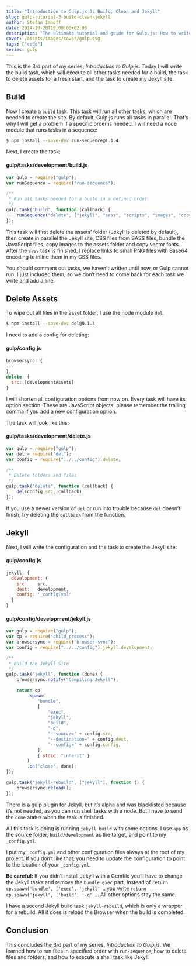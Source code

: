 ```yaml
---
title: "Introduction to Gulp.js 3: Build, Clean and Jekyll"
slug: gulp-tutorial-3-build-clean-jekyll
author: Stefan Imhoff
date: 2014-10-20T10:00:00+02:00
description: "The ultimate tutorial and guide for Gulp.js: How to write tasks for cleaning files and folders, generating the build and the website with Jekyll."
cover: /assets/images/cover/gulp.svg
tags: ["code"]
series: gulp
---
```


This is the 3rd part of my series, _Introduction to Gulp.js_. Today I will write the build task, which will execute all other tasks needed for a build, the task to delete assets for a fresh start, and the task to create my Jekyll site.

## Build

Now I create a `build` task. This task will run all other tasks, which are needed to create the site. By default, Gulp.js runs all tasks in parallel. That’s why I will get a problem if a specific order is needed. I will need a node module that runs tasks in a sequence:

```bash
$ npm install --save-dev run-sequence@1.1.4
```

Next, I create the task:

#### gulp/tasks/development/build.js

```javascript
var gulp = require("gulp");
var runSequence = require("run-sequence");

/**
 * Run all tasks needed for a build in a defined order
 */
gulp.task("build", function (callback) {
	runSequence("delete", ["jekyll", "sass", "scripts", "images", "copy:fonts"], "base64", callback);
});
```

This task will first delete the assets’ folder (Jekyll is deleted by default), then create in parallel the Jekyll site, CSS files from SASS files, bundle the JavaScript files, copy images to the assets folder and copy vector fonts. After the `sass` task is finished, I replace links to small PNG files with Base64 encoding to inline them in my CSS files.

You should comment out tasks, we haven’t written until now, or Gulp cannot run. I just included them, so we don’t need to come back for each task we write and add a line.

## Delete Assets

To wipe out all files in the asset folder, I use the node module `del`.

```bash
$ npm install --save-dev del@0.1.3
```

I need to add a config for deleting:

#### gulp/config.js

```javascript
browsersync: {
...
},
delete: {
  src: [developmentAssets]
}
```

I will shorten all configuration options from now on. Every task will have its option section. These are JavaScript objects, please remember the trailing comma if you add a new configuration option.

The task will look like this:

#### gulp/tasks/development/delete.js

```javascript
var gulp = require("gulp");
var del = require("del");
var config = require("../../config").delete;

/**
 * Delete folders and files
 */
gulp.task("delete", function (callback) {
	del(config.src, callback);
});
```

If you use a newer version of `del` or run into trouble because `del` doesn’t finish, try deleting the `callback` from the function.

## Jekyll

Next, I will write the configuration and the task to create the Jekyll site:

#### gulp/config.js

```javascript
jekyll: {
  development: {
    src:    src,
    dest:   development,
    config: '_config.yml'
  }
}
```

#### gulp/config/development/jekyll.js

```javascript
var gulp = require("gulp");
var cp = require("child_process");
var browsersync = require("browser-sync");
var config = require("../../config").jekyll.development;

/**
 * Build the Jekyll Site
 */
gulp.task("jekyll", function (done) {
	browsersync.notify("Compiling Jekyll");

	return cp
		.spawn(
			"bundle",
			[
				"exec",
				"jekyll",
				"build",
				"-q",
				"--source=" + config.src,
				"--destination=" + config.dest,
				"--config=" + config.config,
			],
			{ stdio: "inherit" }
		)
		.on("close", done);
});

gulp.task("jekyll-rebuild", ["jekyll"], function () {
	browsersync.reload();
});
```

There is a gulp plugin for Jekyll, but it’s alpha and was blacklisted because it’s not needed, as you can run shell tasks with a node. But I have to send the `done` status when the task is finished.

All this task is doing is running `jekyll build` with some options. I use `app` as the source folder, `build/development` as the target, and point to my `_config.yml`.

I put my `_config.yml` and other configuration files always at the root of my project. If you don’t like that, you need to update the configuration to point to the location of your `_config.yml`.

<Banner summary="To bundle or not to bundle">

**Be careful:** If you didn’t install Jekyll with a Gemfile you’ll have to change the Jekyll tasks and remove the `bundle exec` part. Instead of `return cp.spawn('bundle', ['exec', 'jekyll' …` you write `return cp.spawn('jekyll', ['build', '-q' …`. All other options stay the same.

</Banner>

I have a second Jekyll build task `jekyll-rebuild`, which is only a wrapper for a rebuild. All it does is reload the Browser when the build is completed.

## Conclusion

This concludes the 3rd part of my series, _Introduction to Gulp.js_. We learned how to run files in specified order with `run-sequence`, how to delete files and folders, and how to execute a shell task like Jekyll.

<Figure>
	<MoreLink href="https://github.com/kogakure/gulp-tutorial" text="View Source on GitHub" />
</Figure>
